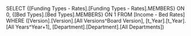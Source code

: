 SELECT {[Funding Types - Rates].[Funding Types - Rates].MEMBERS} ON 0, {[Bed Types].[Bed Types].MEMBERS} ON 1 FROM [Income - Bed Rates] WHERE ([Version].[Version].[All Versions^Board Version], [t_Year].[t_Year].[All Years^Year+1], [Department].[Department].[All Departments])